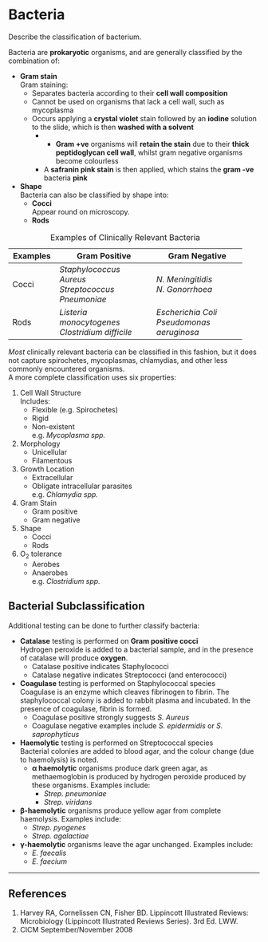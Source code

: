 # Bacteria

:::CICM
Describe the classification of bacterium.
:::

Bacteria are **prokaryotic** organisms, and are generally classified by the combination of:

* **Gram stain**\
Gram staining:
    * Separates bacteria according to their **cell wall composition**
    * Cannot be used on organisms that lack a cell wall, such as mycoplasma
    * Occurs applying a **crystal violet** stain followed by an **iodine** solution to the slide, which is then **washed with a solvent**
        * * **Gram +ve** organisms will **retain the stain** due to their **thick peptidoglycan cell wall**, whilst gram negative organisms become colourless
        * A **safranin pink stain** is then applied, which stains the **gram -ve** bacteria **pink**
* **Shape**\
Bacteria can also be classified by shape into:
    * **Cocci**\
    Appear round on microscopy.
    * **Rods**


: Examples of Clinically Relevant Bacteria

+----------+----------------------------+--------------------------+
| Examples | Gram Positive              | Gram Negative            |
+==========+============================+==========================+
| Cocci    | *Staphylococcus Aureus*\   | *N. Meningitidis*\       |
|          | *Streptococcus Pneumoniae* | *N. Gonorrhoea*          |
+----------+----------------------------+--------------------------+
| Rods     | *Listeria monocytogenes*\  | *Escherichia Coli*\      |
|          | *Clostridium difficile*    | *Pseudomonas aeruginosa* |
+----------+----------------------------+--------------------------+

:::column-margin
*Most* clinically relevant bacteria can be classified in this fashion, but it does not capture spirochetes, mycoplasmas, chlamydias, and other less commonly encountered organisms.
\
A more complete classification uses six properties:

1. Cell Wall Structure\
Includes:
    * Flexible (e.g. Spirochetes)
    * Rigid
    * Non-existent\
    e.g. *Mycoplasma spp.*
2. Morphology
    * Unicellular
    * Filamentous
3. Growth Location
    * Extracellular
    * Obligate intracellular parasites\
    e.g. *Chlamydia spp.*
4. Gram Stain
    * Gram positive
    * Gram negative
5. Shape
    * Cocci
    * Rods
6. O~2~ tolerance
    * Aerobes
    * Anaerobes\
    e.g. *Clostridium spp.*
:::


## Bacterial Subclassification

Additional testing can be done to further classify bacteria:

* **Catalase** testing is performed on **Gram positive cocci**\
Hydrogen peroxide is added to a bacterial sample, and in the presence of catalase will produce **oxygen**.
    * Catalase positive indicates Staphylococci
    * Catalase negative indicates Streptococci (and enterococci) 
* **Coagulase** testing is performed on Staphylococcal species\
Coagulase is an enzyme which cleaves fibrinogen to fibrin. The staphylococcal colony is added to rabbit plasma and incubated. In the presence of coagulase, fibrin is formed.
    * Coagulase positive strongly suggests *S. Aureus*
    * Coagulase negative examples include *S. epidermidis* or *S. saprophyticus* 
* **Haemolytic** testing is performed on Streptococcal species\
Bacterial colonies are added to blood agar, and the colour change (due to haemolysis) is noted.
    * **α haemolytic** organisms produce dark green agar, as methaemoglobin is produced by hydrogen peroxide produced by these organisms. Examples include:
        * *Strep. pneumoniae*
        * *Strep. viridans*
 * **β-haemolytic** organisms produce yellow agar from complete haemolysis. Examples include:
     * *Strep. pyogenes*
     * *Strep. agalactiae*
 * **γ-haemolytic** organisms leave the agar unchanged. Examples include:
     * *E. faecalis*
     * *E. faecium*


---

## References

1. Harvey RA, Cornelissen CN, Fisher BD. Lippincott Illustrated Reviews: Microbiology (Lippincott Illustrated Reviews Series). 3rd Ed. LWW.
2. CICM September/November 2008